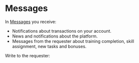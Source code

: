 # Messages

In [Messages](https://we.toloka.ai/messages) you receive:

- Notifications about transactions on your account.
- News and notifications about the platform.
- Messages from the requester about training completion, skill assignment, new tasks and bonuses.

Write to the requester:

